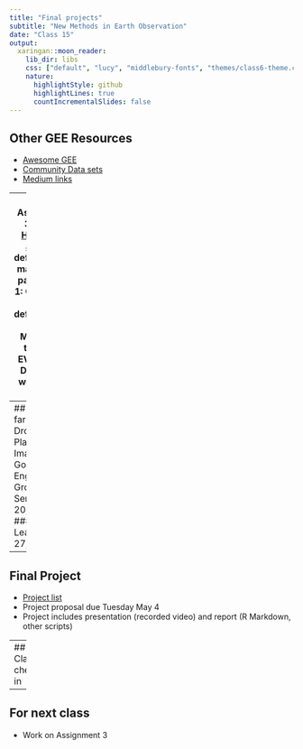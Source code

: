 ```yaml
---
title: "Final projects"
subtitle: "New Methods in Earth Observation"
date: "Class 15"
output:
  xaringan::moon_reader:
    lib_dir: libs
    css: ["default", "lucy", "middlebury-fonts", "themes/class6-theme.css"]
    nature:
      highlightStyle: github
      highlightLines: true
      countIncrementalSlides: false
---
```

## Other GEE Resources
- [Awesome GEE](https://github.com/giswqs/Awesome-GEE)
- [Community Data sets](https://github.com/samapriya/awesome-gee-community-datasets)
- [Medium links](https://medium.com/google-earth/tagged/earth-engine)


---
## Assignment 3
- Uses [Hansen et al. 2013](https://science.sciencemag.org/content/342/6160/850) deforestation maps
- Two parts
 - Part 1: Calcuating yearly deforestation
 - Part 2: Measuring trends of EVI/NDWI
- Due in two weeks (Apr 29)

---
## Class so far
### Drones
### Planet Images
### Google Earth Engine
### Ground Sensors (Apr 20, 22) <---
### Machine Learning (Apr 27, 29)

---
## Final Project 
- [Project list](https://github.com/agroimpacts/geog287387/blob/class/s2021/docs/projects.md)
- Project proposal due Tuesday May 4
- Project includes presentation (recorded video) and report (R Markdown, other scripts)

---
## Class check-in


---
## For next class

- Work on Assignment 3



